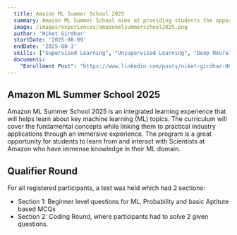 ```yaml
---
  title: Amazon ML Summer School 2025
  summary: Amazon ML Summer School aims at providing students the opportunity to gain Machine Learning (ML) skills which is the first step in becoming ready to build a career in ML. 
  image: /images/experiences/amazonmlsummerschool2025.png
  author: 'Niket Girdhar'
  startDate: '2025-08-09'
  endDate: '2025-08-3'
  skills: ["Supervised Learning", "Unsupervised Learning", "Deep Neural Networks","Dimensionality Reduction", "Generative AI and LLMs", "Sequential Learning", "Causal Inferencing", "Reinforcement Learning"]
  documents: 
    "Enrollment Post": "https://www.linkedin.com/posts/niket-girdhar-068858250_amazonml-machinelearning-deeplearning-activity-7360345110854717440-XeGf?utm_source=share&utm_medium=member_desktop&rcm=ACoAAD4P61ABspBHemj1rGKzlI0faInQ4b_jaVI"
---
```


## Amazon ML Summer School 2025

Amazon ML Summer School 2025 is an integrated learning experience that will helps learn about key machine learning (ML) topics. The curriculum will cover the fundamental concepts while linking them to practical industry applications through an immersive experience. The program is a great opportunity for students to learn from and interact with Scientists at Amazon who have immense knowledge in their ML domain. 

## Qualifier Round

For all registered participants, a test was held which had 2 sections:

- Section 1: Beginner level questions for ML, Probability and basic Aptitute based MCQs
- Section 2: Coding Round, where participants had to solve 2 given questions.